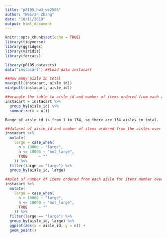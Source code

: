 ```yaml
---
title: "p8105_hw3_wz2506"
author: "Weiran Zhang"
date: "10/11/2019"
output: html_document
---
```


```r
knitr::opts_chunk$set(echo = TRUE)
library(tidyverse)
library(ggridges)
library(viridis)
library(forcats)
```

```r
library(p8105.datasets)
data("instacart") ##Load data instacart

```

```r
##How many aisle in total
max(pull(instacart, aisle_id))
min(pull(instacart, aisle_id))

##wrangle the table to aisle_id and number of items ordered from each aisle
instacart = instacart %>%
  group_by(aisle_id) %>%
  summarize(n = n())


```
`Range of aisle_id is from 1 to 134, so there are 134 aisles in total.`

```r
##dataset of aisle_id and number of items ordered from the aisles over 10000 to check for the aisle with the most items ordered from
instacart %>%
  mutate(
    large = case_when(
      n > 10000 ~ "large",
      n <= 10000 ~ "not_large",
      TRUE     ~ ""
    )) %>%
  filter(large == "large") %>%
  group_by(aisle_id, large)

##plot of number of items ordered from each aisle for items number over 10000
instacart %>%
  mutate(
    large = case_when(
      n > 10000 ~ "large",
      n <= 10000 ~ "not_large",
      TRUE     ~ ""
    )) %>%
  filter(large == "large") %>%
  group_by(aisle_id, large) %>%
  ggplot(aes(x = aisle_id, y = n)) +
  geom_point()

```




